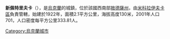 {{expand|time=2016-09-03T01:49:30+00:00}}
{{unreferenced|time=2016-09-03T01:49:30+00:00}}
{{coord|47|27|32|N|30|44|48|E|scale:30000|display=title}}

'''新佩特里夫卡'''（{{lang-uk|Новопетрівка}}），是[[烏克蘭|烏克蘭]]的城鎮，位於該國西南部[[敖德薩州|敖德薩州]]，由[[米科拉伊夫卡區|米科拉伊夫卡區]]負責管轄，始建於1922年，面積2.1平方公里，海拔高度130米，2001年人口701，人口密度每平方公里333.81人。

{{Ukraine-geo-stub}}
[[Category:烏克蘭城市|Category:烏克蘭城市]]